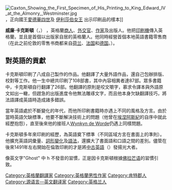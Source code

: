 {{unreferenced|time=2020-02-04}}
[[Image:Caxton_Showing_the_First_Specimen_of_His_Printing_to_King_Edward_IV_at_the_Almonry,_Westminster.jpg|thumb]]，正向國王[[愛德華四世|愛德華四世]]及 [http://en.wikipedia.org/wiki/Elizabeth_Woodville 伊利莎伯女王] {{Wayback|url=http://en.wikipedia.org/wiki/Elizabeth_Woodville |date=20210126142008 }} 出示印刷品的樣本]]

'''威廉·卡克斯頓'''（{{lang-en|William Caxton}}，{{bd|约1422年||约1491年|}}） ，英格蘭[[商人|商人]]、[[外交官|外交官]]、[[作家|作家]]及出版人。他把[[印刷機|印刷機]]傳入英格蘭，並且是首個以出版家自居的英格蘭人。他同時經營首個本地英語書籍零售商（在此之前伦敦的零售书商都来自[[荷兰|荷兰]]、[[法国|法国]]和[[德国|德国]]。）。

==對英語的貢獻==
卡克斯頓印刷了八成自己製作的作品。他翻譯了大量外語作品，還自己包辦排版、校對等工作。他一生中總共印刷了108部書，其中內容相異者達87部。眾多書籍中，卡克斯頓自行翻譯了26部。他翻譯的原則是咬文嚼字，慕求令譯本與外語原文如出一轍，但趕急的出版進度令他無法雕琢文字，而且他本身欠缺翻譯技巧，將法語譯成英語時造成諸多錯誤。

當年英語處於不斷變化的年代，而他所印刷書籍時亦遇上不同的風格及方言。由於當時英語欠缺標準，他要不斷解決技術上的問題（他曾在[[埃涅阿斯纪|埃涅阿斯紀]]的自序中就此經歷抱怨），直至後來他的接班人[[Wynkyn_de_Worde|Wynkyn de Worde]]仍遇上同樣問題。

卡克斯頓多年來印刷的經歷，為英語奠下標準（不同區域方言在書面上的準則）。他擴充英語詞彙量、[[詞形變化|詞形變化]]及[[語法|語法]]，還擴大了書面語和口語之間的差別。儘管在後來1491年左右開始在倫敦印刷的{{link-en|理查德‧潘純|Richard Pynson}}才是將[[中古英语|中古英語]]（{{link-en|Chancery Standard}}）發揚光大者。

像英文字"Ghost" 中 h 不發音的習慣，正是因卡克斯頓根據[[弗拉芒语|佛拉芒语]]的習慣引致。

{{Authority control}}
{{DEFAULTSORT:Caxton, William}}
[[Category:英格蘭翻譯家|Category:英格蘭翻譯家]]
[[Category:英格蘭男性作家|Category:英格蘭男性作家]]
[[Category:肯特郡人|Category:肯特郡人]]
[[Category:源语言—英文翻译家|Category:源语言—英文翻译家]]
[[Category:英格兰人|Category:英格兰人]]
